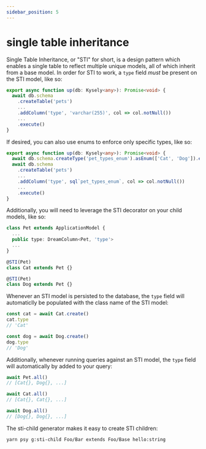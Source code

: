 ```yaml
---
sidebar_position: 5
---
```


# single table inheritance

Single Table Inheritance, or "STI" for short, is a design pattern which enables a single table to reflect multiple unique models, all of which inherit from a base model. In order for STI to work, a `type` field _must_ be present on the STI model, like so:

```ts
export async function up(db: Kysely<any>): Promise<void> {
  await db.schema
    .createTable('pets')
    ...
    .addColumn('type', 'varchar(255)', col => col.notNull())
    ...
    .execute()
}
```

If desired, you can also use enums to enforce only specific types, like so:

```ts
export async function up(db: Kysely<any>): Promise<void> {
  await db.schema.createType('pet_types_enum').asEnum(['Cat', 'Dog']).execute()
  await db.schema
    .createTable('pets')
    ...
    .addColumn('type', sql`pet_types_enum`, col => col.notNull())
    ...
    .execute()
}
```

Additionally, you will need to leverage the STI decorator on your child models, like so:

```ts
class Pet extends ApplicationModel {
  ...
  public type: DreamColumn<Pet, 'type'>
  ...
}

@STI(Pet)
class Cat extends Pet {}

@STI(Pet)
class Dog extends Pet {}
```

Whenever an STI model is persisted to the database, the `type` field will automaticlly be populated with the class name of the STI model:

```ts
const cat = await Cat.create()
cat.type
// 'Cat'

const dog = await Dog.create()
dog.type
// 'Dog'
```

Additionally, whenever running queries against an STI model, the `type` field will automatically by added to your query:

```ts
await Pet.all()
// [Cat{}, Dog{}, ...]

await Cat.all()
// [Cat{}, Cat{}, ...]

await Dog.all()
// [Dog{}, Dog{}, ...]
```

The sti-child generator makes it easy to create STI children:

```sh
yarn psy g:sti-child Foo/Bar extends Foo/Base hello:string
```
